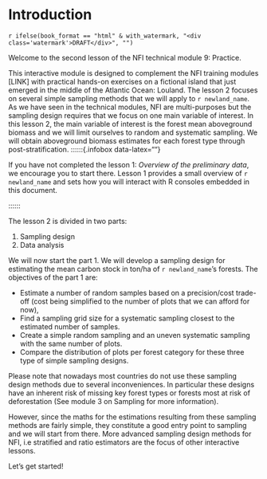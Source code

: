 
\newpage

# Introduction {-}

`r ifelse(book_format == "html" & with_watermark, "<div class='watermark'>DRAFT</div>", "")`

<txt-green>Welcome to the second lesson</txt-green> of the NFI technical module 9: Practice.

This interactive module is designed to complement the NFI training modules [LINK] with practical hands-on exercises on a fictional island that just emerged in the middle of the Atlantic Ocean: Louland. 
The lesson 2 focuses on several simple sampling methods that we will apply to ```r newland_name```. As we have seen in the technical modules, NFI are multi-purposes but the sampling design requires that we focus on one main variable of interest. In this lesson 2, the main variable of interest is the forest <txt-green>mean aboveground biomass</txt-green> and we will limit ourselves to random and systematic sampling. We will obtain aboveground biomass estimates for each forest type through post-stratification. 
::::::{.infobox data-latex=""}

If you have not completed the lesson 1: *Overview of the preliminary data*, we encourage you to start there. Lesson 1 provides a small overview of ```r newland_name``` and sets how you will interact with R consoles embedded in this document.

::::::

The lesson 2 is divided in two parts:

1. Sampling design
1. Data analysis

We will now start the part 1. We will develop a <txt-green>sampling design</txt-green> for estimating the mean carbon stock in ton/ha of ```r newland_name```'s forests. The objectives of the part 1 are:

- Estimate a number of random samples based on a precision/cost trade-off (cost being simplified to the number of plots that we can afford for now),
- Find a sampling grid size for a systematic sampling closest to the estimated number of samples. 
- Create a simple random sampling and an uneven systematic sampling with the same number of plots.
- Compare the distribution of plots per forest category for these three type of simple sampling designs.


::::::{.infobox data-latex=""}

Please note that nowadays most countries do not use these sampling design methods due to several inconveniences. In particular these designs have an inherent risk of missing key forest types or forests most at risk of deforestation (See module 3 on Sampling for more information).

However, since the maths for the estimations resulting from these sampling methods are fairly simple, they constitute a good entry point to sampling and we will start from there. More advanced sampling design methods for NFI, i.e stratified and ratio estimators are the focus of other interactive lessons.

::::::

<txt-green>Let's get started!</txt-green>



